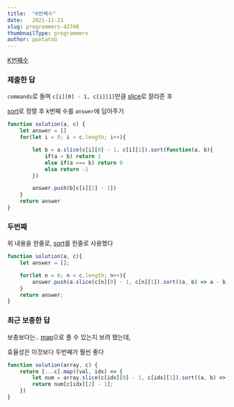 ```yaml
---
title:  "K번째수"
date:   2021-11-21
slug: programmers-42748
thumbnailType: programmers
author: ppotatoG
---
```

[K번째수](https://programmers.co.kr/learn/courses/30/lessons/42748?language=javascript)

### 제출한 답

`commands`로 돌며 `c[i][0] - 1, c[i][1]`만큼 [slice](https://developer.mozilla.org/ko/docs/Web/JavaScript/Reference/Global_Objects/Array/slice)로 잘라준 후

[sort](https://developer.mozilla.org/ko/docs/Web/JavaScript/Reference/Global_Objects/Array/sort)로 정렬 후 k번째 수를 `answer`에 담아주기
```js
function solution(a, c) {
    let answer = []
    for(let i = 0; i < c.length; i++){

        let b = a.slice(c[i][0] - 1, c[i][1]).sort(function(a, b){
            if(a > b) return 1
            else if(a === b) return 0
            else return -1
        })

        answer.push(b[c[i][2] - 1])
    }
    return answer
}
```

### 두번째

위 내용을 한줄로, [sort](https://developer.mozilla.org/ko/docs/Web/JavaScript/Reference/Global_Objects/Array/sort)를 한줄로 사용했다

```js
function solution(a, c){
    let answer = [];

    for(let n = 0; n < c.length; n++){
        answer.push(a.slice(c[n][0] - 1, c[n][1]).sort((a, b) => a - b)[c[n][2] -1])
    }
    return answer;
}
```
### 최근 보충한 답

보충보다는.. [map](https://developer.mozilla.org/ko/docs/Web/JavaScript/Reference/Global_Objects/Array/map)으로 풀 수 있는지 보려 했는데,

효율성은 이것보다 두번째가 훨씬 좋다
```js
function solution(array, c) {
    return [...c].map((val, idx) => {
        let num = array.slice(c[idx][0] - 1, c[idx][1]).sort((a, b) => a - b);
        return num[c[idx][2] - 1];
    })
}
```
